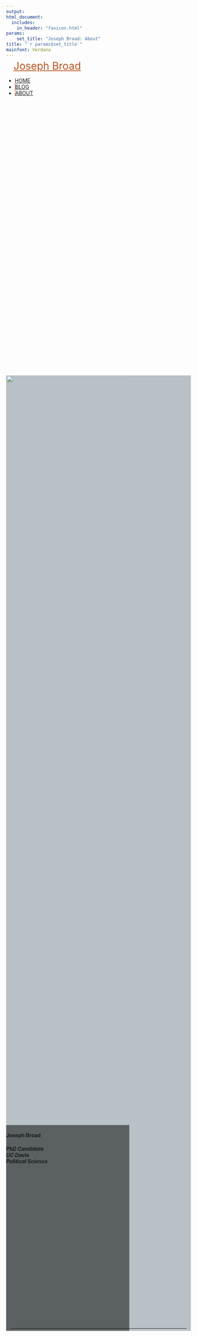 ```yaml
---
output: 
html_document:
  includes:
    in_header: "favicon.html" 
params: 
    set_title: "Joseph Broad: About"
title: "`r params$set_title`"
mainfont: Verdana
---
```

<!-- style -->
<link rel="stylesheet" href="style.css" type="text/css">
<link rel="shortcut icon" href="https://www.dropbox.com/s/8nglbmcubk7bl7y/favicon.png?dl=0">
<link rel="icon" href="https://www.dropbox.com/s/8nglbmcubk7bl7y/favicon.png?dl=0">
<!-- Load an icon library -->
<link rel="stylesheet" href="https://cdnjs.cloudflare.com/ajax/libs/font-awesome/4.7.0/css/font-awesome.min.css">
<!-- header -->
<div class="topnav" style="background-color: rgba(0,0,0,0)">
<div class="landing" style = "margin-top: -10px; padding-left: 20px; padding-right: 20px">
  <a href="index.html" style = "font-size: 28px; color: #B7521E;">Joseph Broad</a>
</div>
</div>
<ul>
  <li><a href="index.html">HOME</a></li>
  <li style="border-left: 1px solid #B7521E;"><a href="blog.html">BLOG</a></li>
  <li style="border-left: 1px solid #B7521E;"><a href="about.html">ABOUT</a></li>
</ul>

<!-- About -->
<div class="wideboi" style="margin-top: 19vh; z-index:0; height: 65vh; background-color: #B8C1C5;">

<img style="object-fit: cover; position: absolute; width: 35vw; height: 65vh;"
  src="images/cover3.jpg">
<div style="position: absolute; width: 35vw; height: 14vh; margin-top: 51vh; background-color: rgba(0,0,0,.5);" class="wrapper">
<div class="wrapper">
<h4>Joseph Broad</h4>
<h5>PhD Candidate<br>UC Davis<br>Political Science</h2>
</div>
</div>


<!-- Footer -->
<ulb>
  <lib style="padding-left: 15px; padding-right: 15px;">
  <lib><a href="mailto:jbroad@ucdavis.edu"><i class="fa fa-lg fa-envelope"></i></a></lib>
  <lib><a href="https://github.com/jbroad"><i class="fa fa-lg fa-github"></i></a></lib>
  <lib><a href="https://twitter.com/therealjoebroad"><i class="fa fa-lg fa-twitter"></i></a></lib>
  <lib><a href="https://www.linkedin.com/in/joseph-broad-557071a9/"><i class="fa fa-lg fa-linkedin"></i></a></lib>
  </lib>
</ulb>
<hr style="position: absolute; bottom: 8vh; margin-bottom: 10px; left: 25vw; width: 50%; border-color: #B7521E;"></hr>





